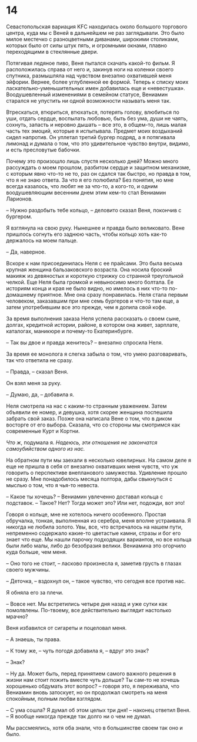 # 14 {-}

Севастопольская вариация KFC находилась около большого торгового центра, куда мы с Веней в дальнейшем не раз заглядывали. Это было милое местечко с разноцветными диванами, широкими столиками, которых было от силы штук пять, и огромными окнами, плавно переходящими в стеклянные двери. 

Потягивая ледяное пиво, Веня пытался скачать какой-то фильм. Я расположилась справа от него и, закинув ноги на коленки своего спутника, размышляла над чувством внезапно охватившей меня эйфории. Вернее, более углубленной ее формой. Теперь к списку моих ласкательно-уменьшительных имен добавилась еще и «невестушка». Воодушевленный изменениями в семейном статусе, Вениамин старался не упустить ни одной возможности называть меня так.

Втрескаться, втюриться, втюхаться, потерять голову, влюбиться по уши, отдать сердце, воспылать любовью, быть без ума, души не чаять, сохнуть, запасть и неровно дышать – все это, в общем-то, лишь малая часть тех эмоций, которые я испытывала. Предмет моих воздыханий сидел напротив. Он уплетал третий бургер подряд, а я потягивала лимонад и думала о том, что это удивительное чувство внутри, видимо, и есть пресловутые бабочки. 

Почему это произошло лишь спустя несколько дней? Можно много рассуждать о моем прошлом, разбитом сердце и защитном механизме, с которым явно что-то не то, раз он сдался так быстро, но правда в том, что я не знаю ответа. За что я его полюбила? Без понятия, но мне всегда казалось, что любят не за что-то, а кого-то, и одним воодушевляющим весенним днем этим кем-то стал Вениамин Ларионов.

– Нужно раздобыть тебе кольцо, – деловито сказал Веня, покончив с бургером.

Я взглянула на свою руку. Нынешнее и правда было великовато. Вене пришлось согнуть его заднюю часть, чтобы кольцо хоть как-то держалось на моем пальце.

– Да, наверное.

Вскоре к нам присоединилась Неля с ее прайсами. Это была весьма крупная женщина бальзаковского возраста. Она носила броский макияж из девяностых и короткую стрижку со странной треугольной челкой. Еще Неля была громкой и невыносимо много болтала. Ее историям конца и края не было видно, но имелось в них что-то по-домашнему приятное. Мне она сразу понравилась. Неля стала первым человеком, заказавшим при мне семь бургеров и что-то там еще, а затем употребившим все это прежде, чем я допила свой кофе. 

За время выполнения заказа Неля успела рассказать о своем сыне, долгах, кредитной истории, районе, в котором она живет, зарплате, каталогах, маникюре и почему-то Екатеринбурге. 

– Так вы двое и правда женитесь? – внезапно спросила Неля.

За время ее монолога я слегка забыла о том, что умею разговаривать, так что ответила не сразу.

– Правда, – сказал Веня.

Он взял меня за руку.

– Думаю, да, – добавила я.

Неля смотрела на нас с каким-то странным уважением. Затем объявили ее номер, и девушка, хотя скорее женщина поспешила забрать свой заказ. Позже она написала Вене о том, что в диком восторге от его выбора. Сказала, что со стороны мы смотримся как современные Курт и Кортни.

*Что ж*, подумала я. *Надеюсь, эти отношения не закончатся самоубийством одного из нас.*

На обратном пути мы заехали в несколько ювелирных. На самом деле я еще не пришла в себя от внезапно охвативших меня чувств, что уж говорить о перспективе внепланового замужества. Удивление прошло не сразу. Мне понадобилось месяца полтора, дабы свыкнуться с мыслью о том, что я чья-то невеста.

– Какое ты хочешь? – Вениамин увлеченно доставал кольца с подставок. – Такое? Нет? Тогда может это? Или нет, подожди, вот это!

Говоря о кольце, мне не хотелось ничего особенного. Простая обручалка, тонкая, выполненная из серебра, меня вполне устраивала. Я никогда не любила золото. Увы, все, что встречалось на нашем пути, непременно содержало какие-то цветастые камни, стразы и бог его знает что еще. Мы нашли парочку подходящих вариантов, но все кольца были либо малы, либо до безобразия велики. Вениамина это огорчило куда больше, чем меня.

– Оно того не стоит, – ласково произнесла я, заметив грусть в глазах своего мужчины.

– Деточка, – вздохнул он, – такое чувство, что сегодня все против нас.

Я обняла его за плечи.

– Вовсе нет. Мы встретились четыре дня назад и уже сутки как помолвлены. По-твоему, все действительно выглядит настолько мрачно?

Веня избавился от сигареты и поцеловал меня.

– А знаешь, ты права.

– К тому же, – чуть погодя добавила я, – вдруг это знак?

– Знак?

– Ну да. Может быть, перед принятием самого важного решения в жизни нам стоит пожить вместе чуть дольше? Ты сам-то не хочешь хорошенько обдумать этот вопрос? – говоря это, я переживала, что Вениамин вновь затоскует, но он продолжал смотреть на меня спокойным, полным любви взглядом.

– С ума сошла? Я думал об этом целых три дня! – наконец ответил Веня. – Я вообще никогда прежде так долго ни о чем не думал.

Мы рассмеялись, хотя оба знали, что в большинстве своем так оно и было.


